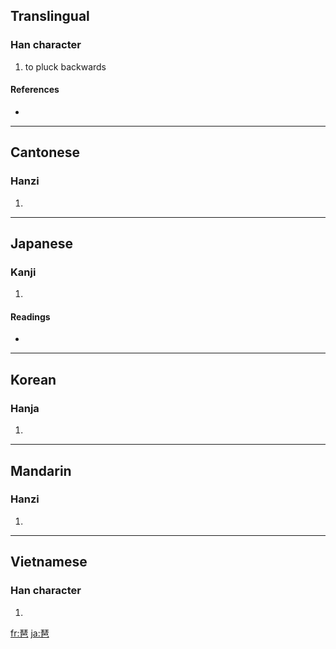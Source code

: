 ==Translingual==

===Han character===
{{Han char|rn=96|rad=玉|as=08|sn=12|four=1171<sub>7</sub>|canj=一土日山 (MGAU)}}

# to pluck backwards

====References====
* {{Han ref|kx=0736.020|dkj=21081|dj=1147.100|hdz=21119.080|uh=7436|ud=29750|bh=B55D|bd=46429}}

----

==Cantonese==

===Hanzi===
{{yue-hanzi|jyut=|y=pa4}}

# {{defn|Cantonese|sort=玉08}}

----

==Japanese==

===Kanji===
{{ja-kanji|grade=|rs=玉08}}

# {{defn|Japanese}}

====Readings====
* {{ja-readings|on=[[は]] (ha), [[べ]] (be)|kun=|nanori=}}

----

==Korean==

===Hanja===
{{ko-hanja|hangeul=파|eumhun=|rv=pa|mr=p'a|y=pha}}

# {{defn|Korean|sort=玉08}}

----

==Mandarin==

===Hanzi===
{{cmn-hanzi|pin=[[pá]] ([[pa2]])|wg=p'a<sup>2</sup>}}

# {{defn|Mandarin|sort=玉08}}

----

==Vietnamese==

===Han character===
{{vi-hantu|[[bà]]|rs=玉08}}

# {{defn|Vietnamese|sort=玉08}}

[[fr:琶]]
[[ja:琶]]